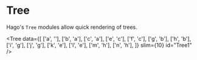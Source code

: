 
<Meta title="Trees/Introduction" component={Tree} />

# Tree

Hago's `Tree` modules allow quick rendering of trees.

<Tree
  data={[
    ['a', ''],
    ['b', 'a'],
    ['c', 'a'],
    ['e', 'c'],
    ['f', 'c'],
    ['g', 'b'],
    ['h', 'b'],
    ['i', 'g'],
    ['j', 'g'],
    ['k', 'e'],
    ['l', 'e'],
    ['m', 'h'],
    ['n', 'h'],
  ]}
  slim={10}
  id="Tree1"
/>
